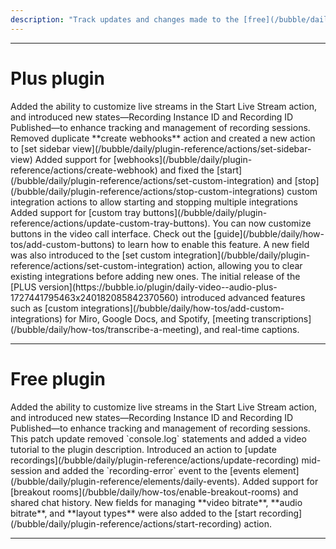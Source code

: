 ```yaml
---
description: "Track updates and changes made to the [free](/bubble/daily/changelog#free-version) and [PLUS](/bubble/daily/changelog#plus-version) Daily Video Conferencing & Chat Plugin."
---
```



---

# Plus plugin

<Update label="v1.4" description="October 17, 2024">
  Added the ability to customize live streams in the Start Live Stream action,
  and introduced new states—Recording Instance ID and Recording ID Published—to
  enhance tracking and management of recording sessions.
</Update>
<Update label="v1.3" description="October 10, 2024">
  Removed duplicate **create webhooks** action and created a new action to [set
  sidebar view](/bubble/daily/plugin-reference/actions/set-sidebar-view)
</Update>
<Update label="v1.2" description="October 04, 2024">
  Added support for
  [webhooks](/bubble/daily/plugin-reference/actions/create-webhook) and fixed
  the [start](/bubble/daily/plugin-reference/actions/set-custom-integration) and
  [stop](/bubble/daily/plugin-reference/actions/stop-custom-integrations) custom
  integration actions to allow starting and stopping multiple integrations
</Update>
<Update label="v1.1" description="October 03, 2024">
  Added support for [custom tray
  buttons](/bubble/daily/plugin-reference/actions/update-custom-tray-buttons).
  You can now customize buttons in the video call interface. Check out the
  [guide](/bubble/daily/how-tos/add-custom-buttons) to learn how to enable this
  feature. A new field was also introduced to the [set custom
  integration](/bubble/daily/plugin-reference/actions/set-custom-integration)
  action, allowing you to clear existing integrations before adding new ones.
</Update>
<Update label="v1.0" description="October 01, 2024">
  The initial release of the [PLUS
  version](https://bubble.io/plugin/daily-video--audio-plus-1727441795463x240182085842370560)
  introduced advanced features such as [custom
  integrations](/bubble/daily/how-tos/add-custom-integrations) for Miro, Google
  Docs, and Spotify, [meeting
  transcriptions](/bubble/daily/how-tos/transcribe-a-meeting), and real-time
  captions.
</Update>

---

# Free plugin

<Update label="v4.6" description="October 17, 2024 ">
  Added the ability to customize live streams in the Start Live Stream action,
  and introduced new states—Recording Instance ID and Recording ID Published—to
  enhance tracking and management of recording sessions.
</Update>
<Update label="v4.5" description="October 02, 2024">
  This patch update removed `console.log` statements and added a video tutorial
  to the plugin description.
</Update>
<Update label="v4.4" description="September 27, 2024">
  Introduced an action to [update
  recordings](/bubble/daily/plugin-reference/actions/update-recording)
  mid-session and added the `recording-error` event to the [events
  element](/bubble/daily/plugin-reference/elements/daily-events).
</Update>
<Update label="v4.3" description="September 26, 2024">
  Added support for [breakout
  rooms](/bubble/daily/how-tos/enable-breakout-rooms) and shared chat history.
  New fields for managing **video bitrate**, **audio bitrate**, and **layout
  types** were also added to the [start
  recording](/bubble/daily/plugin-reference/actions/start-recording) action.
</Update>

---

<dailyBubbleFooter />
